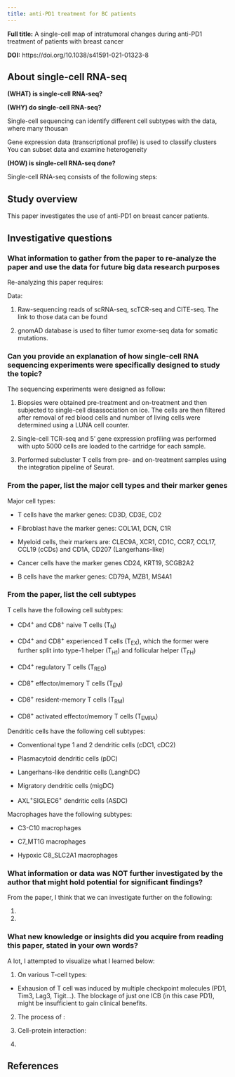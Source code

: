 ---
title: anti-PD1 treatment for BC patients
--- 

**Full title:** A single-cell map of intratumoral changes during anti-PD1 treatment
of patients with breast cancer

**DOI:** https://doi.org/10.1038/s41591-021-01323-8

## About single-cell RNA-seq

**(WHAT) is single-cell RNA-seq?**



**(WHY) do single-cell RNA-seq?**

Single-cell sequencing can identify different cell subtypes with the data, where
many thousan

Gene expression data (transcriptional profile) is used to classify clusters
You can subset data and examine heterogeneity

**(HOW) is single-cell RNA-seq done?**

Single-cell RNA-seq consists of the following steps:



## Study overview

This paper investigates the use of anti-PD1 on breast cancer patients.



## Investigative questions

### What information to gather from the paper to re-analyze the paper and use the data for future big data research purposes

Re-analyzing this paper requires:

Data:

(1) Raw-sequencing reads of scRNA-seq, scTCR-seq and CITE-seq.
The link to those data can be found 

(2) gnomAD database is used to filter tumor exome-seq data for somatic mutations.

### Can you provide an explanation of how single-cell RNA sequencing experiments were specifically designed to study the topic?

The sequencing experiments were designed as follow:

(1) Biopsies were obtained pre-treatment and on-treatment and then subjected to single-cell disassociation on ice. The cells are then filtered after removal of red blood cells and number of living cells were determined using a LUNA cell counter.

(2) Single-cell TCR-seq and 5' gene expression profiling was performed 
with upto 5000 cells are loaded to the cartridge for each sample.

(3) Performed subcluster T cells from pre- and on-treatment samples using
the integration pipeline of Seurat.


### From the paper, list the major cell types and their marker genes

Major cell types: 

- T cells have the marker genes: CD3D, CD3E, CD2

- Fibroblast have the marker genes: COL1A1, DCN, C1R

- Myeloid cells, their markers are: CLEC9A, XCR1, CD1C, CCR7, CCL17, CCL19 (cCDs)
and CD1A, CD207 (Langerhans-like)

- Cancer cells have the marker genes CD24, KRT19, SCGB2A2

- B cells have the marker genes: CD79A, MZB1, MS4A1

### From the paper, list the cell subtypes

T cells have the following cell subtypes:

+ CD4^+^ and CD8^+^ naive T cells (T~N~)

+ CD4^+^ and CD8^+^ experienced T cells (T~EX~), which the former were further split into type-1 helper (T~H1~) and follicular helper (T~FH~)

+ CD4^+^ regulatory T cells (T~REG~)

+ CD8^+^ effector/memory T cells (T~EM~)

+ CD8^+^ resident-memory T cells (T~RM~)

+ CD8^+^ activated effector/memory T cells (T~EMRA~)

Dendritic cells have the following cell subtypes:

+ Conventional type 1 and 2 dendritic cells (cDC1, cDC2)

+ Plasmacytoid dendritic cells (pDC)

+ Langerhans-like dendritic cells (LanghDC)

+ Migratory dendritic cells (migDC)

+ AXL^+^SIGLEC6^+^ dendritic cells (ASDC)

Macrophages have the following subtypes:

+ C3-C10 macrophages

+ C7_MT1G macrophages

+ Hypoxic C8_SLC2A1 macrophages


### What information or data was NOT further investigated by the author that might hold potential for significant findings?
From the paper, I think that we can investigate further on the following:

(1) 

(2)

###  What new knowledge or insights did you acquire from reading this paper, stated in your own words?

A lot, I attempted to visualize what I learned below:

(1) On various T-cell types:

- Exhausion of T cell was induced by multiple checkpoint molecules (PD1, Tim3, Lag3, Tigit...).
The blockage of just one ICB (in this case PD1), might be insufficient to gain clinical benefits.

(2) The process of :


(3) Cell-protein interaction:

(4)

## References
